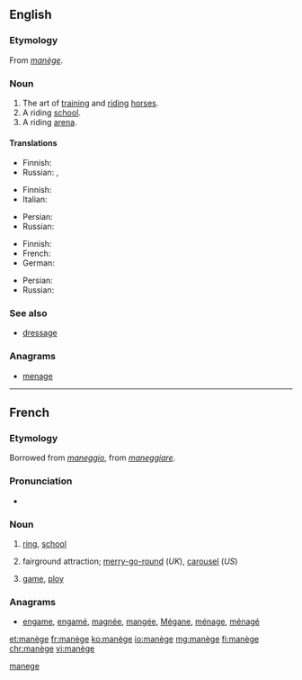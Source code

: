 ==English==

===Etymology===
From {{etyl|fr|en}} ''[[#French|manège]]''.

===Noun===
{{en-noun|-}}

# The art of [[training]] and [[riding]] [[horse]]s.
# A riding [[school]].
# A riding [[arena]].

====Translations====
{{trans-top|art}}
* Finnish: {{t+|fi|ratsastus}}
* Russian: {{t|ru|искусство верховой езды|n|tr=iskússtvo verxovój jezdý|sc=Cyrl}} {{qualifier|art of riding}}, {{t|ru|искусство дрессировки лошадей|n|tr=iskússtvo dressiróvki lošadéj|sc=Cyrl}} {{qualifier|art of training}}
{{trans-mid}}
{{trans-bottom}}

{{trans-top|school}}
* Finnish: {{t|fi|ratsastuskoulu}}
* Italian: {{t+|it|maneggio|m}}
{{trans-mid}}
* Persian: {{t+|fa|مانژ|tr=mânež|sc=fa-Arab}}
* Russian: {{t|ru|школа верховой езды|f|tr=škóla verxovój jezdý|sc=Cyrl}}
{{trans-bottom}}

{{trans-top|arena}}
* Finnish: {{t+|fi|maneesi}}
* French: {{t+|fr|manège|m}}
* German: {{t+|de|Manege|f}}
{{trans-mid}}
* Persian: {{t+|fa|مانژ|tr=mânež|sc=fa-Arab}}
* Russian: {{t+|ru|манеж|m|tr=manéž|sc=Cyrl}}
{{trans-bottom}}

===See also===
* [[dressage]]

===Anagrams===
* [[menage#English|menage]]

[[Category:English terms spelled with È|manege]]

----

==French==

===Etymology===
Borrowed from {{etyl|it|fr}} ''[[maneggio]]'', from ''[[maneggiare]]''.

===Pronunciation===
* {{IPA|/manɛʒ/|lang=fr}}

===Noun===
{{fr-noun|m|sort=manege}}

# {{context|horse riding|lang=fr}} [[ring]], [[school]]
# fairground attraction; [[merry-go-round]] (''UK''), [[carousel]] (''US'')
# {{context|figuratively|lang=fr}} [[game]], [[ploy]]

===Anagrams===
* [[engame#French|engame]], [[engamé#French|engamé]], [[magnée#French|magnée]], [[mangée#French|mangée]], [[Mégane#French|Mégane]], [[ménage#French|ménage]], [[ménagé#French|ménagé]]

[[et:manège]]
[[fr:manège]]
[[ko:manège]]
[[io:manège]]
[[mg:manège]]
[[fi:manège]]
[[chr:manège]]
[[vi:manège]]